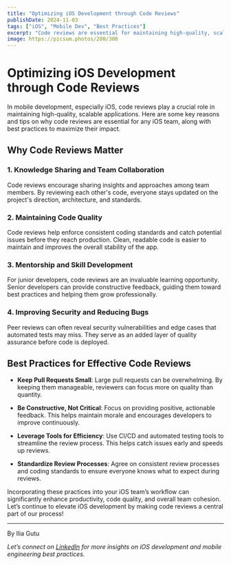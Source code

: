 ```yaml
---
title: "Optimizing iOS Development through Code Reviews"
publishDate: 2024-11-03
tags: ["iOS", "Mobile Dev", "Best Practices"]
excerpt: "Code reviews are essential for maintaining high-quality, scalable iOS applications. Learn why they matter and how to optimize them for your team."
image: https://picsum.photos/200/300
---
```


# Optimizing iOS Development through Code Reviews

In mobile development, especially iOS, code reviews play a crucial role in maintaining high-quality, scalable applications. Here are some key reasons and tips on why code reviews are essential for any iOS team, along with best practices to maximize their impact.

## Why Code Reviews Matter

### 1. **Knowledge Sharing and Team Collaboration**
   Code reviews encourage sharing insights and approaches among team members. By reviewing each other's code, everyone stays updated on the project's direction, architecture, and standards.

### 2. **Maintaining Code Quality**
   Code reviews help enforce consistent coding standards and catch potential issues before they reach production. Clean, readable code is easier to maintain and improves the overall stability of the app.

### 3. **Mentorship and Skill Development**
   For junior developers, code reviews are an invaluable learning opportunity. Senior developers can provide constructive feedback, guiding them toward best practices and helping them grow professionally.

### 4. **Improving Security and Reducing Bugs**
   Peer reviews can often reveal security vulnerabilities and edge cases that automated tests may miss. They serve as an added layer of quality assurance before code is deployed.

## Best Practices for Effective Code Reviews

- **Keep Pull Requests Small**: Large pull requests can be overwhelming. By keeping them manageable, reviewers can focus more on quality than quantity.
  
- **Be Constructive, Not Critical**: Focus on providing positive, actionable feedback. This helps maintain morale and encourages developers to improve continuously.
  
- **Leverage Tools for Efficiency**: Use CI/CD and automated testing tools to streamline the review process. This helps catch issues early and speeds up reviews.

- **Standardize Review Processes**: Agree on consistent review processes and coding standards to ensure everyone knows what to expect during reviews.

Incorporating these practices into your iOS team’s workflow can significantly enhance productivity, code quality, and overall team cohesion. Let’s continue to elevate iOS development by making code reviews a central part of our process!

---

By Ilia Gutu

*Let’s connect on [LinkedIn](https://www.linkedin.com/in/iliagutu/) for more insights on iOS development and mobile engineering best practices.*
